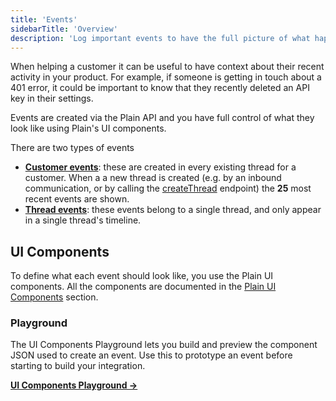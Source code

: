 ```yaml
---
title: 'Events'
sidebarTitle: 'Overview'
description: 'Log important events to have the full picture of what happened in Plain.'
---
```


When helping a customer it can be useful to have context about their recent activity in your product. For example, if someone is getting in touch about a 401 error, it could be important to know that they recently deleted an API key in their settings.

Events are created via the Plain API and you have full control of what they look like using Plain's UI components.

There are two types of events

- **[Customer events](/graphql/events/create-customer-event)**: these are created in every existing thread for a customer. When a a new thread is created (e.g. by an inbound communication, or by calling the [createThread](/graphql/threads/create) endpoint) the **25** most recent events are shown.
- **[Thread events](/graphql/events/create-thread-event)**: these events belong to a single thread, and only appear in a single thread's timeline.

## UI Components

To define what each event should look like, you use the Plain UI components. All the components are documented in the [Plain UI Components](/ui-components/) section.

### Playground

The UI Components Playground lets you build and preview the component JSON used to create an event. Use this to prototype an event before starting to build your integration.

[**UI Components Playground →**](https://app.plain.com/developer/ui-components-playground/)
